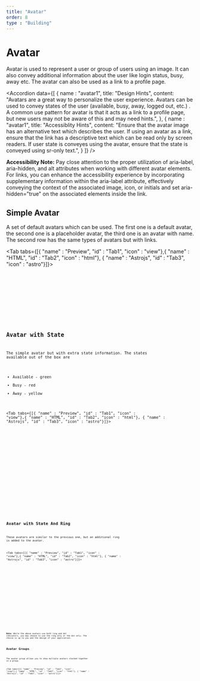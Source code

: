 ```yaml
---
title: "Avatar"
order: 8
type : "Building"
---
```



# Avatar

Avatar is used to represent a user or group of users using an image. It can also convey additional information about the user like login status, busy, away etc. The avatar can also be used as a link to a profile page.

<Accordion
  data={[
    {   name : "avatar1",
      title: "Design Hints",
      content:
        "Avatars are a great way to personalize the user experience. Avatars can be used to convey states of the user (available, busy, away, logged out, etc.) . A common use pattern for avatar is that it acts as a link to a profile page, but new users may not be aware of this and may need hints.",
    },
    {   name : "avatar1",
      title: "Accessiblity Hints",
      content:
        "Ensure that the avatar image has an alternative text which describes the user. If using an avatar as a link, ensure that the link has a descriptive text which can be read only by screen readers. If user state is conveyes using the avatar, ensure that the state is conveyed using sr-only text.",
    }
  ]} />


**Accessibility Note:**  Pay close attention to the proper utilization of aria-label, aria-hidden, and alt attributes when working with different avatar elements. For links, you can enhance the accessibility experience by incorporating supplementary information within the aria-label attribute, effectively conveying the context of the associated image, icon, or initials and set aria-hidden="true" on the associated elements inside the link.


## Simple Avatar

A set of default avatars which can be used. The first one is a default avatar, the second one is a placeholder avatar, the third one is an avatar with name. The second row has the same types of avatars but with links.

<Tab tabs={[{ "name" : "Preview", "id" : "Tab1", "icon" : "view"},{ "name" : "HTML", "id" : "Tab2", "icon" : "html"}, { "name" : "Astrojs", "id" : "Tab3", "icon" : "astro"}]}>

<section
  id="Tab1-panel"
  role="tabpanel"
  data-role="tabpanel" >
  <div class="grid  p-6">
    <Avatar />
  </div>
</section>

<section id ="Tab2-panel" role="tabpanel" data-role="tabpanel">

<Code
  code={AvatarCode}
  lang="html"
  wrap="true"   
/>

</section>

<section id ="Tab3-panel" role="tabpanel" data-role="tabpanel">

<Code
  code={AvatarCodeAstro}
  lang="astro"
  title="Avatar.astro"
  wrap="true"
/>

</section>

</Tab>

## Avatar with State

The simple avatar but with extra state information. The states available out of the box are 

- Available - green
- Busy - red
- Away - yellow



<Tab tabs={[{ "name" : "Preview", "id" : "Tab1", "icon" : "view"},{ "name" : "HTML", "id" : "Tab2", "icon" : "html"}, { "name" : "Astrojs", "id" : "Tab3", "icon" : "astro"}]}>

<section
  id="Tab1-panel"
  role="tabpanel"
  data-role="tabpanel" >
  <div class="grid  p-6">
    <AvatarWithState />
  </div>
</section>

<section id ="Tab2-panel" role="tabpanel" data-role="tabpanel">

<Code
  code={AvatarWithStateCode}
  lang="html"
  wrap="true"   
/>

</section>

<section id ="Tab3-panel" role="tabpanel" data-role="tabpanel">

<Code
  code={AvatarWithStateCodeAstro}
  lang="astro"
  title="AvatarWithState.astro"
  wrap="true"
/>

</section>

</Tab>


## Avatar with State And Ring

These avatars are similar to the previous one, but an additional ring is added to the avatar.



<Tab tabs={[{ "name" : "Preview", "id" : "Tab1", "icon" : "view"},{ "name" : "HTML", "id" : "Tab2", "icon" : "html"}, { "name" : "Astrojs", "id" : "Tab3", "icon" : "astro"}]}>

<section
  id="Tab1-panel"
  role="tabpanel"
  data-role="tabpanel" >
  <div class="grid  p-6">
    <AvatarWithRing />
  </div>
</section>

<section id ="Tab2-panel" role="tabpanel" data-role="tabpanel">

<Code
  code={AvatarWithRingCode}
  lang="html"
  wrap="true"   
/>

</section>

<section id ="Tab3-panel" role="tabpanel" data-role="tabpanel">

<Code
  code={AvatarWithRingCodeAstro}
  lang="astro"
  title="AvatarWithState.astro"
  wrap="true"
/>

</section>

</Tab>

**Note:** While the above avatars use both ring and dot indicators, you may choose to use the ring only or the dot only. The choice is up to you and the design of your application.


## Avatar Groups

The avatar group allows you to show multiple avatars stacked together in a group.



<Tab tabs={[{ "name" : "Preview", "id" : "Tab1", "icon" : "view"},{ "name" : "HTML", "id" : "Tab2", "icon" : "html"}, { "name" : "Astrojs", "id" : "Tab3", "icon" : "astro"}]}>

<section
  id="Tab1-panel"
  role="tabpanel"
  data-role="tabpanel" >
  <div class="grid  p-6">
    <AvatarGroup />
  </div>
</section>

<section id ="Tab2-panel" role="tabpanel" data-role="tabpanel">

<Code
  code={AvatarGroupCode}
  lang="html"
  wrap="true"   
/>

</section>

<section id ="Tab3-panel" role="tabpanel" data-role="tabpanel">

<Code
  code={AvatarGroupCodeAstro}
  lang="astro"
  title="AvatarWithState.astro"
  wrap="true"
/>

</section>

</Tab>
